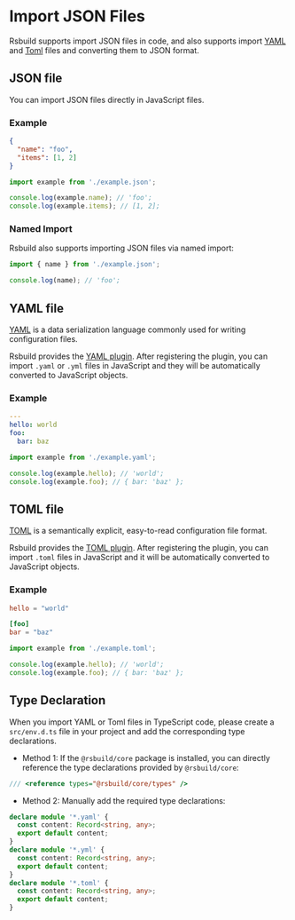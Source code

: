 # Import JSON Files

Rsbuild supports import JSON files in code, and also supports import [YAML](https://yaml.org/) and [Toml](https://toml.io/en/) files and converting them to JSON format.

## JSON file

You can import JSON files directly in JavaScript files.

### Example

```json title="example.json"
{
  "name": "foo",
  "items": [1, 2]
}
```

```js title="index.js"
import example from './example.json';

console.log(example.name); // 'foo';
console.log(example.items); // [1, 2];
```

### Named Import

Rsbuild also supports importing JSON files via named import:

```js
import { name } from './example.json';

console.log(name); // 'foo';
```

## YAML file

[YAML](https://yaml.org/) is a data serialization language commonly used for writing configuration files.

Rsbuild provides the [YAML plugin](/plugins/list/plugin-yaml). After registering the plugin, you can import `.yaml` or `.yml` files in JavaScript and they will be automatically converted to JavaScript objects.

### Example

```yaml title="example.yaml"
---
hello: world
foo:
  bar: baz
```

```js
import example from './example.yaml';

console.log(example.hello); // 'world';
console.log(example.foo); // { bar: 'baz' };
```

## TOML file

[TOML](https://toml.io/) is a semantically explicit, easy-to-read configuration file format.

Rsbuild provides the [TOML plugin](https://github.com/rspack-contrib/rsbuild-plugin-toml). After registering the plugin, you can import `.toml` files in JavaScript and it will be automatically converted to JavaScript objects.

### Example

```toml title="example.toml"
hello = "world"

[foo]
bar = "baz"
```

```js title="src/env.d.ts"
import example from './example.toml';

console.log(example.hello); // 'world';
console.log(example.foo); // { bar: 'baz' };
```

## Type Declaration

When you import YAML or Toml files in TypeScript code, please create a `src/env.d.ts` file in your project and add the corresponding type declarations.

- Method 1: If the `@rsbuild/core` package is installed, you can directly reference the type declarations provided by `@rsbuild/core`:

```ts title="src/env.d.ts"
/// <reference types="@rsbuild/core/types" />
```

- Method 2: Manually add the required type declarations:

```ts title="src/env.d.ts"
declare module '*.yaml' {
  const content: Record<string, any>;
  export default content;
}
declare module '*.yml' {
  const content: Record<string, any>;
  export default content;
}
declare module '*.toml' {
  const content: Record<string, any>;
  export default content;
}
```
